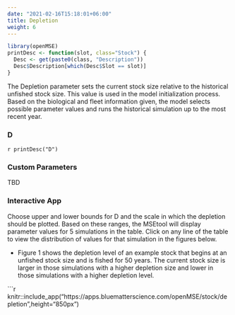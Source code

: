 ```yaml
---
date: "2021-02-16T15:18:01+06:00"
title: Depletion
weight: 6
---
```


```r
library(openMSE)
printDesc <- function(slot, class="Stock") {
  Desc <- get(paste0(class, "Description"))
  Desc$Description[which(Desc$Slot == slot)]
}
```

The Depletion parameter sets the current stock size relative to the historical unfished stock size. This value is used in the model initialization process. Based on the biological and fleet information given, the model selects possible parameter values and runs the historical simulation up to the most recent year. 

<!-- Some parameter sets will be unable to reach the specified depletion level in the alloted time frame, and those are discarded.  -->

### D
`r printDesc("D")`

### Custom Parameters
TBD

### Interactive App 
Choose upper and lower bounds for D and the scale in which the depletion should be plotted. Based on these ranges, the MSEtool will display  parameter values for 5 simulations in the table. Click on any line of the table to view the distribution of values for that simulation in the figures below.

* Figure 1 shows the depletion level of an example stock that begins at an unfished stock size and is fished for 50 years. The current stock size is larger in those simulations with a higher depletion size and lower in those simulations with a higher depletion level.

```r
knitr::include_app("https://apps.bluematterscience.com/openMSE/stock/depletion",height="850px") 
